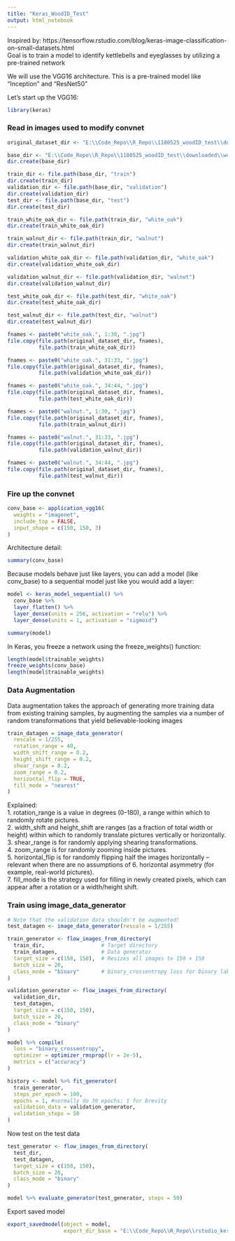 ```yaml
---
title: "Keras_WoodID_Test"
output: html_notebook
---
```


Inspired by:  https://tensorflow.rstudio.com/blog/keras-image-classification-on-small-datasets.html    
Goal is to train a model to identify kettlebells and eyeglasses by utilizing a pre-trained network
 
 
We will use the VGG16 architecture. This is a pre-trained model like "Inception" and "ResNet50"

Let's start up the VGG16:
```r
library(keras)
```



### Read in images used to modify convnet
```r
original_dataset_dir <- "E:\\Code_Repo\\R_Repo\\1180525_woodID_test\\downloaded\\original_data"
```

```r
base_dir <- "E:\\Code_Repo\\R_Repo\\1180525_woodID_test\\downloaded\\wood_small"
dir.create(base_dir)
```

```r
train_dir <- file.path(base_dir, "train")
dir.create(train_dir)
validation_dir <- file.path(base_dir, "validation")
dir.create(validation_dir)
test_dir <- file.path(base_dir, "test")
dir.create(test_dir)
```

```r
train_white_oak_dir <- file.path(train_dir, "white_oak")
dir.create(train_white_oak_dir)

train_walnut_dir <- file.path(train_dir, "walnut")
dir.create(train_walnut_dir)
```

```r
validation_white_oak_dir <- file.path(validation_dir, "white_oak")
dir.create(validation_white_oak_dir)

validation_walnut_dir <- file.path(validation_dir, "walnut")
dir.create(validation_walnut_dir)

test_white_oak_dir <- file.path(test_dir, "white_oak")
dir.create(test_white_oak_dir)

test_walnut_dir <- file.path(test_dir, "walnut")
dir.create(test_walnut_dir)
```

```r
fnames <- paste0("white_oak.", 1:30, ".jpg")
file.copy(file.path(original_dataset_dir, fnames), 
          file.path(train_white_oak_dir)) 

fnames <- paste0("white_oak.", 31:33, ".jpg")
file.copy(file.path(original_dataset_dir, fnames), 
          file.path(validation_white_oak_dir))

fnames <- paste0("white_oak.", 34:44, ".jpg")
file.copy(file.path(original_dataset_dir, fnames),
          file.path(test_white_oak_dir))

fnames <- paste0("walnut.", 1:30, ".jpg")
file.copy(file.path(original_dataset_dir, fnames),
          file.path(train_walnut_dir))

fnames <- paste0("walnut.", 31:33, ".jpg")
file.copy(file.path(original_dataset_dir, fnames),
          file.path(validation_walnut_dir)) 

fnames <- paste0("walnut.", 34:44, ".jpg")
file.copy(file.path(original_dataset_dir, fnames),
          file.path(test_walnut_dir))
```




### Fire up the convnet
```r

conv_base <- application_vgg16(
  weights = "imagenet",
  include_top = FALSE,
  input_shape = c(150, 150, 3)
)
```

Architecture detail:
```r
summary(conv_base)
```

Because models behave just like layers, you can add a model (like conv_base) to a sequential model just like you would add a layer:
```r
model <- keras_model_sequential() %>% 
  conv_base %>% 
  layer_flatten() %>% 
  layer_dense(units = 256, activation = "relu") %>% 
  layer_dense(units = 1, activation = "sigmoid")
```

```r
summary(model)
```
 
In Keras, you freeze a network using the freeze_weights() function:
```r
length(model$trainable_weights)
freeze_weights(conv_base)
length(model$trainable_weights)
```
 
### Data Augmentation
 
Data augmentation takes the approach of generating more training data from existing training samples, by augmenting   the samples via a number of random transformations that yield believable-looking images

```r
train_datagen = image_data_generator(
  rescale = 1/255,
  rotation_range = 40,
  width_shift_range = 0.2,
  height_shift_range = 0.2,
  shear_range = 0.2,
  zoom_range = 0.2,
  horizontal_flip = TRUE,
  fill_mode = "nearest"
)
```

Explained:   
1. rotation_range is a value in degrees (0–180), a range within which to randomly rotate pictures.   
2. width_shift and height_shift are ranges (as a fraction of total width or height) within which to randomly translate pictures vertically or horizontally.   
3. shear_range is for randomly applying shearing transformations.   
4. zoom_range is for randomly zooming inside pictures.   
5. horizontal_flip is for randomly flipping half the images horizontally – relevant when there are no assumptions of 
6. horizontal asymmetry (for example, real-world pictures).   
7. fill_mode is the strategy used for filling in newly created pixels, which can appear after a rotation or a width/height shift.

### Train using image_data_generator
```r
# Note that the validation data shouldn't be augmented!
test_datagen <- image_data_generator(rescale = 1/255)  

train_generator <- flow_images_from_directory(
  train_dir,                  # Target directory  
  train_datagen,              # Data generator
  target_size = c(150, 150),  # Resizes all images to 150 × 150
  batch_size = 20,
  class_mode = "binary"       # binary_crossentropy loss for binary labels
)

validation_generator <- flow_images_from_directory(
  validation_dir,
  test_datagen,
  target_size = c(150, 150),
  batch_size = 20,
  class_mode = "binary"
)

model %>% compile(
  loss = "binary_crossentropy",
  optimizer = optimizer_rmsprop(lr = 2e-5),
  metrics = c("accuracy")
)

history <- model %>% fit_generator(
  train_generator,
  steps_per_epoch = 100,
  epochs = 1, #normally do 30 epochs; 1 for brevity
  validation_data = validation_generator,
  validation_steps = 50
)
```

Now test on the test data
```r
test_generator <- flow_images_from_directory(
  test_dir,
  test_datagen,
  target_size = c(150, 150),
  batch_size = 20,
  class_mode = "binary"
)
```

```r
model %>% evaluate_generator(test_generator, steps = 50)
```

Export saved model
```r
export_savedmodel(object = model,
                  export_dir_base = "E:\\Code_Repo\\R_Repo\\rstudio_keras_kettlebell_cv")
```



